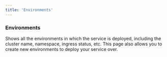 ```yaml
---
title: 'Environments'
---
```


### Environments
Shows all the environments in which the service is deployed, including the cluster name, namespace, ingress status, etc.
This page also allows you to create new environments to deploy your service over. 
